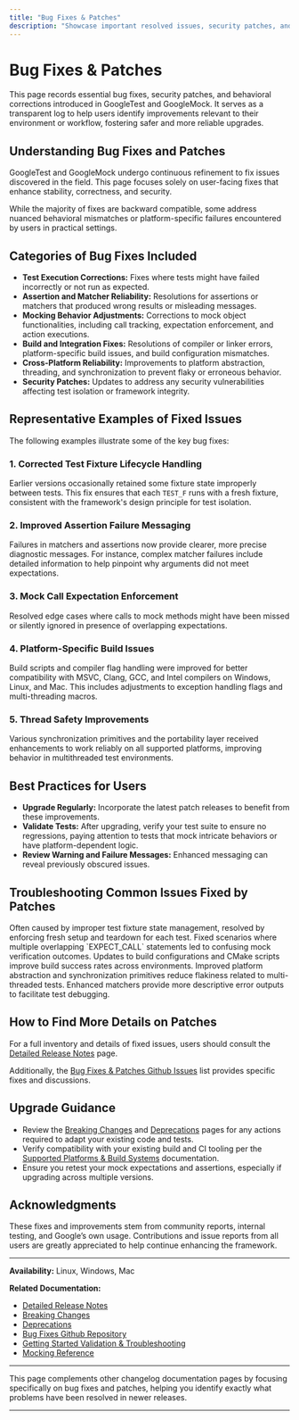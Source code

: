 ```yaml
---
title: "Bug Fixes & Patches"
description: "Showcase important resolved issues, security patches, and behavioral corrections. This transparent log helps users identify improvements relevant to their environment or workflow, bolstering confidence in upgrades."
---
```


# Bug Fixes & Patches

This page records essential bug fixes, security patches, and behavioral corrections introduced in GoogleTest and GoogleMock. It serves as a transparent log to help users identify improvements relevant to their environment or workflow, fostering safer and more reliable upgrades.

## Understanding Bug Fixes and Patches

GoogleTest and GoogleMock undergo continuous refinement to fix issues discovered in the field. This page focuses solely on user-facing fixes that enhance stability, correctness, and security.

While the majority of fixes are backward compatible, some address nuanced behavioral mismatches or platform-specific failures encountered by users in practical settings.

## Categories of Bug Fixes Included

- **Test Execution Corrections:** Fixes where tests might have failed incorrectly or not run as expected.
- **Assertion and Matcher Reliability:** Resolutions for assertions or matchers that produced wrong results or misleading messages.
- **Mocking Behavior Adjustments:** Corrections to mock object functionalities, including call tracking, expectation enforcement, and action executions.
- **Build and Integration Fixes:** Resolutions of compiler or linker errors, platform-specific build issues, and build configuration mismatches.
- **Cross-Platform Reliability:** Improvements to platform abstraction, threading, and synchronization to prevent flaky or erroneous behavior.
- **Security Patches:** Updates to address any security vulnerabilities affecting test isolation or framework integrity.

## Representative Examples of Fixed Issues

The following examples illustrate some of the key bug fixes:

### 1. Corrected Test Fixture Lifecycle Handling

Earlier versions occasionally retained some fixture state improperly between tests. This fix ensures that each `TEST_F` runs with a fresh fixture, consistent with the framework's design principle for test isolation.

### 2. Improved Assertion Failure Messaging

Failures in matchers and assertions now provide clearer, more precise diagnostic messages. For instance, complex matcher failures include detailed information to help pinpoint why arguments did not meet expectations.

### 3. Mock Call Expectation Enforcement

Resolved edge cases where calls to mock methods might have been missed or silently ignored in presence of overlapping expectations.

### 4. Platform-Specific Build Issues

Build scripts and compiler flag handling were improved for better compatibility with MSVC, Clang, GCC, and Intel compilers on Windows, Linux, and Mac. This includes adjustments to exception handling flags and multi-threading macros.

### 5. Thread Safety Improvements

Various synchronization primitives and the portability layer received enhancements to work reliably on all supported platforms, improving behavior in multithreaded test environments.

## Best Practices for Users

- **Upgrade Regularly:** Incorporate the latest patch releases to benefit from these improvements.
- **Validate Tests:** After upgrading, verify your test suite to ensure no regressions, paying attention to tests that mock intricate behaviors or have platform-dependent logic.
- **Review Warning and Failure Messages:** Enhanced messaging can reveal previously obscured issues.

## Troubleshooting Common Issues Fixed by Patches

<AccordionGroup title="Common Problem Areas Addressed in Bug Fixes">
<Accordion title="Unexplained Test Failures or Passes">
Often caused by improper test fixture state management, resolved by enforcing fresh setup and teardown for each test.
</Accordion>
<Accordion title="Inaccurate Mock Call Counting or Errors">
Fixed scenarios where multiple overlapping `EXPECT_CALL` statements led to confusing mock verification outcomes.
</Accordion>
<Accordion title="Compiler and Linker Errors on Specific Platforms">
Updates to build configurations and CMake scripts improve build success rates across environments.
</Accordion>
<Accordion title="Threading Issues and Race Conditions in Tests">
Improved platform abstraction and synchronization primitives reduce flakiness related to multi-threaded tests.
</Accordion>
<Accordion title="Cryptic Assertion Failure Outputs">
Enhanced matchers provide more descriptive error outputs to facilitate test debugging.
</Accordion>
</AccordionGroup>

## How to Find More Details on Patches

For a full inventory and details of fixed issues, users should consult the [Detailed Release Notes](/changelog/release-history/detailed-release-notes) page.

Additionally, the [Bug Fixes & Patches Github Issues](https://github.com/google/googletest/issues?q=is%3Aissue+label%3Abug+is%3Aclosed) list provides specific fixes and discussions.

## Upgrade Guidance

- Review the [Breaking Changes](/changelog/migration-guides/breaking-changes) and [Deprecations](/changelog/migration-guides/deprecations) pages for any actions required to adapt your existing code and tests.
- Verify compatibility with your existing build and CI tooling per the [Supported Platforms & Build Systems](/overview/integration-ecosystem/supported-platforms) documentation.
- Ensure you retest your mock expectations and assertions, especially if upgrading across multiple versions.

## Acknowledgments

These fixes and improvements stem from community reports, internal testing, and Google’s own usage. Contributions and issue reports from all users are greatly appreciated to help continue enhancing the framework.

---

**Availability:** Linux, Windows, Mac

**Related Documentation:**

- [Detailed Release Notes](/changelog/release-history/detailed-release-notes)
- [Breaking Changes](/changelog/migration-guides/breaking-changes)
- [Deprecations](/changelog/migration-guides/deprecations)
- [Bug Fixes Github Repository](https://github.com/google/googletest/issues?q=is%3Aissue+label%3Abug+is%3Aclosed)
- [Getting Started Validation & Troubleshooting](/getting-started/validation-troubleshooting/common-issues)
- [Mocking Reference](/docs/reference/mocking.md)


---

This page complements other changelog documentation pages by focusing specifically on bug fixes and patches, helping you identify exactly what problems have been resolved in newer releases.


---